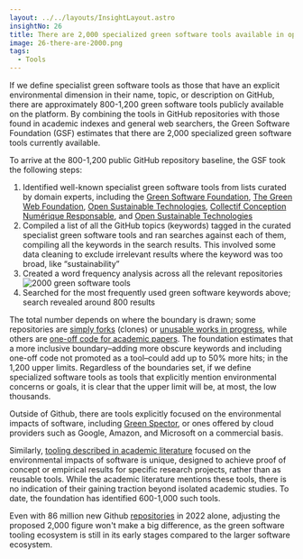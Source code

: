 ```yaml
---
layout: ../../layouts/InsightLayout.astro
insightNo: 26
title: There are 2,000 specialized green software tools available in open-source, commercial, and academic contexts
image: 26-there-are-2000.png
tags:
  - Tools
---
```


If we define specialist green software tools as those that have an explicit environmental dimension in their name, topic, or description on GitHub, there are approximately 800-1,200 green software tools publicly available on the platform. By combining the tools in GitHub repositories with those found in academic indexes and general web searchers, the Green Software Foundation (GSF) estimates that there are 2,000 specialized green software tools currently available.

To arrive at the 800-1,200 public GitHub repository baseline, the GSF took the following steps:

1. Identified well-known specialist green software tools from lists curated by domain experts, including the [Green Software Foundation](https://github.com/Green-Software-Foundation/awesome-green-software), [The Green Web Foundation](https://github.com/thegreenwebfoundation/), [Open Sustainable Technologies](https://github.com/protontypes/open-sustainable-technology), [Collectif Conception Numérique Responsable](https://github.com/cnumr), and [Open Sustainable Technologies](https://github.com/protontypes/open-sustainable-technology)
2. Compiled a list of all the GitHub topics (keywords) tagged in the curated specialist green software tools and ran searches against each of them, compiling all the keywords in the search results. This involved some data cleaning to exclude irrelevant results where the keyword was too broad, like “sustainability”
3. Created a word frequency analysis across all the relevant repositories
![2000 green software tools](/images/insights/26-additional-1.png)
4. Searched for the most frequently used green software keywords above; search revealed around 800 results

The total number depends on where the boundary is drawn; some repositories are [simply forks](https://github.com/thegreenwebfoundation/gitpod-node-starter) (clones) or [unusable works in progress](https://github.com/228298/BigData), while others are [one-off code for academic papers](https://github.com/Jingjing-NLP/KNAS). The foundation estimates that a more inclusive boundary–adding more obscure keywords and including one-off code not promoted as a tool–could add up to 50% more hits; in the 1,200 upper limits. Regardless of the boundaries set, if we define specialized software tools as tools that explicitly mention environmental concerns or goals, it is clear that the upper limit will be, at most, the low thousands.

Outside of Github, there are tools explicitly focused on the environmental impacts of software, including [Green Spector](https://greenspector.com/en/home/), or ones offered by cloud providers such as Google, Amazon, and Microsoft on a commercial basis.

Similarly, [tooling described in academic literature](https://scholar.google.co.uk/scholar?hl=en&as_sdt=0%2C5&q=%22green+software%22+intitle%3Atool&btnG=) focused on the environmental impacts of software is unique, designed to achieve proof of concept or empirical results for specific research projects, rather than as reusable tools. While the academic literature mentions these tools, there is no indication of their gaining traction beyond isolated academic studies. To date, the foundation has identified 600-1,000 such tools.

Even with 86 million new Github [repositories](https://octoverse.github.com/2022/developer-community) in 2022 alone, adjusting the proposed 2,000 figure won't make a big difference, as the green software tooling ecosystem is still in its early stages compared to the larger software ecosystem.